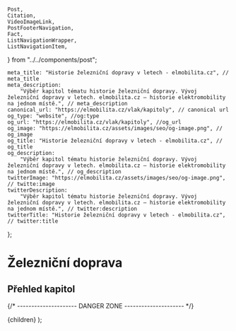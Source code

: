 	Post,
	Citation,
	VideoImageLink,
	PostFooterNavigation,
	Fact,
	ListNavigationWrapper,
	ListNavigationItem,
} from "../../components/post";


	meta_title: "Historie železniční dopravy v letech - elmobilita.cz", // meta_title
	meta_description:
		"Výběr kapitol tématu historie železniční dopravy. Vývoj železniční dopravy v letech. elmobilita.cz – historie elektromobility na jednom místě.", // meta_description
	canonical_url: "https://elmobilita.cz/vlak/kapitoly", // canonical url
	og_type: "website", //og:type
	og_url: "https://elmobilita.cz/vlak/kapitoly", //og_url
	og_image: "https://elmobilita.cz/assets/images/seo/og-image.png", // og_image
	og_title: "Historie železniční dopravy v letech - elmobilita.cz", // og_title
	og_description:
		"Výběr kapitol tématu historie železniční dopravy. Vývoj železniční dopravy v letech. elmobilita.cz – historie elektromobility na jednom místě.", // og_description
	twitterImage: "https://elmobilita.cz/assets/images/seo/og-image.png", // twitte:image
	twitterDescription:
		"Výběr kapitol tématu historie železniční dopravy. Vývoj železniční dopravy v letech. elmobilita.cz – historie elektromobility na jednom místě.", // twitter:description
	twitterTitle: "Historie železniční dopravy v letech - elmobilita.cz", // twitter:title
};

# Železniční doprava

## Přehled kapitol

<ListNavigationWrapper>
	<ListNavigationItem
		href="/vlak/uvod"
		text="Úvod do historie železniční dopravy"
	/>
	<ListNavigationItem
		href="/vlak/elektrifikace-ceske-zeleznice"
		text="Elektrifikace české železnice"
	/>
	<ListNavigationItem
		href="/vlak/detailni-elektrifikace-zeleznice-cr"
		text="Detailní vývoj elektrifikace železnice v České republice"
	/>
	<ListNavigationItem
		href="/vlak/vrt"
		text="Vysokorychlostní železniční tratě"
	/>
	<ListNavigationItem
		href="/vlak/typicke-lokomotivy-na-ceske-zeleznici"
		text="Typické lokomotivy na české železnici"
	/>
	<ListNavigationItem
		href="/vlak/video"
		text="Zajímavá videa o železniční dopravě"
	/>
	<ListNavigationItem href="/vlak/zdroje" text="Zdroje" />
</ListNavigationWrapper>

<PostFooterNavigation
	hrefPrevious="/"
	hrefNext="/vlak/uvod"
	next="Následující"
	previous="Předchozí"
	previousEnabled="false"
	nextEnabled="true"
/>
{/* --------------------- DANGER ZONE --------------------- */}

<DefaultLayout metaData={metaData}>
	<MDXProvider
		components={{
			h2: H2,
			h3: H3,
			h4: H4,
			h6: H5,
			h5: H6,
		}}
	>
		<Post>{children}</Post>
	</MDXProvider>
</DefaultLayout>
);
